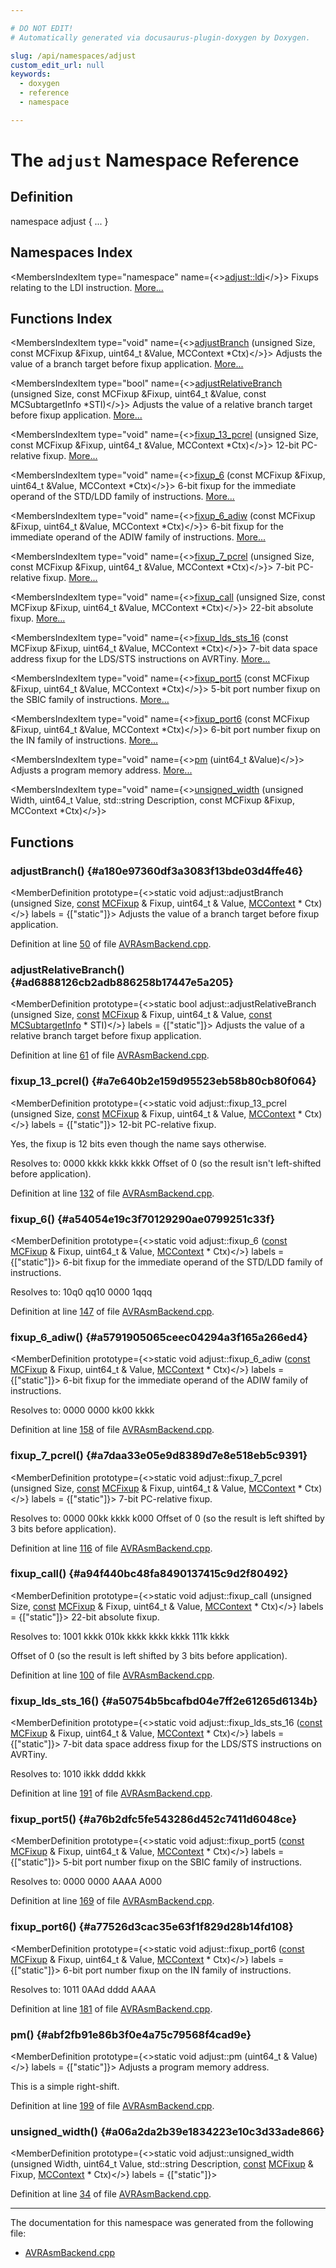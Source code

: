 ```yaml
---

# DO NOT EDIT!
# Automatically generated via docusaurus-plugin-doxygen by Doxygen.

slug: /api/namespaces/adjust
custom_edit_url: null
keywords:
  - doxygen
  - reference
  - namespace

---
```





# The `adjust` Namespace Reference

<DoxygenPage pluginConfig={pluginConfig}>



## Definition

<CodeBlock>namespace adjust &#123; ... &#125;</CodeBlock>

## Namespaces Index

<MembersIndex>

<MembersIndexItem
  type="namespace"
  name={<><a href="/docs/api/namespaces/adjust/ldi">adjust::ldi</a></>}>
Fixups relating to the LDI instruction. <a href="/docs/api/namespaces/adjust/ldi/#details">More...</a>
</MembersIndexItem>

</MembersIndex>

## Functions Index

<MembersIndex>

<MembersIndexItem
  type="void"
  name={<><a href="#a180e97360df3a3083f13bde03d4ffe46">adjustBranch</a> (unsigned Size, const MCFixup &amp;Fixup, uint64&#95;t &amp;Value, MCContext &#42;Ctx)</>}>
Adjusts the value of a branch target before fixup application. <a href="#a180e97360df3a3083f13bde03d4ffe46">More...</a>
</MembersIndexItem>

<MembersIndexItem
  type="bool"
  name={<><a href="#ad6888126cb2adb886258b17447e5a205">adjustRelativeBranch</a> (unsigned Size, const MCFixup &amp;Fixup, uint64&#95;t &amp;Value, const MCSubtargetInfo &#42;STI)</>}>
Adjusts the value of a relative branch target before fixup application. <a href="#ad6888126cb2adb886258b17447e5a205">More...</a>
</MembersIndexItem>

<MembersIndexItem
  type="void"
  name={<><a href="#a7e640b2e159d95523eb58b80cb80f064">fixup&#95;13&#95;pcrel</a> (unsigned Size, const MCFixup &amp;Fixup, uint64&#95;t &amp;Value, MCContext &#42;Ctx)</>}>
12-bit PC-relative fixup. <a href="#a7e640b2e159d95523eb58b80cb80f064">More...</a>
</MembersIndexItem>

<MembersIndexItem
  type="void"
  name={<><a href="#a54054e19c3f70129290ae0799251c33f">fixup&#95;6</a> (const MCFixup &amp;Fixup, uint64&#95;t &amp;Value, MCContext &#42;Ctx)</>}>
6-bit fixup for the immediate operand of the STD/LDD family of instructions. <a href="#a54054e19c3f70129290ae0799251c33f">More...</a>
</MembersIndexItem>

<MembersIndexItem
  type="void"
  name={<><a href="#a5791905065ceec04294a3f165a266ed4">fixup&#95;6&#95;adiw</a> (const MCFixup &amp;Fixup, uint64&#95;t &amp;Value, MCContext &#42;Ctx)</>}>
6-bit fixup for the immediate operand of the ADIW family of instructions. <a href="#a5791905065ceec04294a3f165a266ed4">More...</a>
</MembersIndexItem>

<MembersIndexItem
  type="void"
  name={<><a href="#a7daa33e05e9d8389d7e8e518eb5c9391">fixup&#95;7&#95;pcrel</a> (unsigned Size, const MCFixup &amp;Fixup, uint64&#95;t &amp;Value, MCContext &#42;Ctx)</>}>
7-bit PC-relative fixup. <a href="#a7daa33e05e9d8389d7e8e518eb5c9391">More...</a>
</MembersIndexItem>

<MembersIndexItem
  type="void"
  name={<><a href="#a94f440bc48fa8490137415c9d2f80492">fixup&#95;call</a> (unsigned Size, const MCFixup &amp;Fixup, uint64&#95;t &amp;Value, MCContext &#42;Ctx)</>}>
22-bit absolute fixup. <a href="#a94f440bc48fa8490137415c9d2f80492">More...</a>
</MembersIndexItem>

<MembersIndexItem
  type="void"
  name={<><a href="#a50754b5bcafbd04e7ff2e61265d6134b">fixup&#95;lds&#95;sts&#95;16</a> (const MCFixup &amp;Fixup, uint64&#95;t &amp;Value, MCContext &#42;Ctx)</>}>
7-bit data space address fixup for the LDS/STS instructions on AVRTiny. <a href="#a50754b5bcafbd04e7ff2e61265d6134b">More...</a>
</MembersIndexItem>

<MembersIndexItem
  type="void"
  name={<><a href="#a76b2dfc5fe543286d452c7411d6048ce">fixup&#95;port5</a> (const MCFixup &amp;Fixup, uint64&#95;t &amp;Value, MCContext &#42;Ctx)</>}>
5-bit port number fixup on the SBIC family of instructions. <a href="#a76b2dfc5fe543286d452c7411d6048ce">More...</a>
</MembersIndexItem>

<MembersIndexItem
  type="void"
  name={<><a href="#a77526d3cac35e63f1f829d28b14fd108">fixup&#95;port6</a> (const MCFixup &amp;Fixup, uint64&#95;t &amp;Value, MCContext &#42;Ctx)</>}>
6-bit port number fixup on the IN family of instructions. <a href="#a77526d3cac35e63f1f829d28b14fd108">More...</a>
</MembersIndexItem>

<MembersIndexItem
  type="void"
  name={<><a href="#abf2fb91e86b3f0e4a75c79568f4cad9e">pm</a> (uint64&#95;t &amp;Value)</>}>
Adjusts a program memory address. <a href="#abf2fb91e86b3f0e4a75c79568f4cad9e">More...</a>
</MembersIndexItem>

<MembersIndexItem
  type="void"
  name={<><a href="#a06a2da2b39e1834223e10c3d33ade866">unsigned&#95;width</a> (unsigned Width, uint64&#95;t Value, std::string Description, const MCFixup &amp;Fixup, MCContext &#42;Ctx)</>}>
</MembersIndexItem>

</MembersIndex>


<SectionDefinition>

## Functions

### adjustBranch() {#a180e97360df3a3083f13bde03d4ffe46}

<MemberDefinition
  prototype={<>static void adjust::adjustBranch (unsigned Size, <a href="/docs/api/files/lib/lib/target/lib/target/aarch64/aarch64promoteconstant-cpp/#a90f8350fecae261c25be85d38b451bff">const</a> <a href="/docs/api/classes/llvm/mcfixup">MCFixup</a> &amp; Fixup, uint64&#95;t &amp; Value, <a href="/docs/api/classes/llvm/mccontext">MCContext</a> &#42; Ctx)</>}
  labels = {["static"]}>
Adjusts the value of a branch target before fixup application.

Definition at line <a href="/docs/api/files/lib/lib/target/lib/target/avr/lib/target/avr/mctargetdesc/avrasmbackend-cpp/#l00050">50</a> of file <a href="/docs/api/files/lib/lib/target/lib/target/avr/lib/target/avr/mctargetdesc/avrasmbackend-cpp">AVRAsmBackend.cpp</a>.
</MemberDefinition>

### adjustRelativeBranch() {#ad6888126cb2adb886258b17447e5a205}

<MemberDefinition
  prototype={<>static bool adjust::adjustRelativeBranch (unsigned Size, <a href="/docs/api/files/lib/lib/target/lib/target/aarch64/aarch64promoteconstant-cpp/#a90f8350fecae261c25be85d38b451bff">const</a> <a href="/docs/api/classes/llvm/mcfixup">MCFixup</a> &amp; Fixup, uint64&#95;t &amp; Value, <a href="/docs/api/files/lib/lib/target/lib/target/aarch64/aarch64promoteconstant-cpp/#a90f8350fecae261c25be85d38b451bff">const</a> <a href="/docs/api/classes/llvm/mcsubtargetinfo">MCSubtargetInfo</a> &#42; STI)</>}
  labels = {["static"]}>
Adjusts the value of a relative branch target before fixup application.

Definition at line <a href="/docs/api/files/lib/lib/target/lib/target/avr/lib/target/avr/mctargetdesc/avrasmbackend-cpp/#l00061">61</a> of file <a href="/docs/api/files/lib/lib/target/lib/target/avr/lib/target/avr/mctargetdesc/avrasmbackend-cpp">AVRAsmBackend.cpp</a>.
</MemberDefinition>

### fixup&#95;13&#95;pcrel() {#a7e640b2e159d95523eb58b80cb80f064}

<MemberDefinition
  prototype={<>static void adjust::fixup&#95;13&#95;pcrel (unsigned Size, <a href="/docs/api/files/lib/lib/target/lib/target/aarch64/aarch64promoteconstant-cpp/#a90f8350fecae261c25be85d38b451bff">const</a> <a href="/docs/api/classes/llvm/mcfixup">MCFixup</a> &amp; Fixup, uint64&#95;t &amp; Value, <a href="/docs/api/classes/llvm/mccontext">MCContext</a> &#42; Ctx)</>}
  labels = {["static"]}>
12-bit PC-relative fixup.

Yes, the fixup is 12 bits even though the name says otherwise.

Resolves to: 0000 kkkk kkkk kkkk Offset of 0 (so the result isn&#39;t left-shifted before application).

Definition at line <a href="/docs/api/files/lib/lib/target/lib/target/avr/lib/target/avr/mctargetdesc/avrasmbackend-cpp/#l00132">132</a> of file <a href="/docs/api/files/lib/lib/target/lib/target/avr/lib/target/avr/mctargetdesc/avrasmbackend-cpp">AVRAsmBackend.cpp</a>.
</MemberDefinition>

### fixup&#95;6() {#a54054e19c3f70129290ae0799251c33f}

<MemberDefinition
  prototype={<>static void adjust::fixup&#95;6 (<a href="/docs/api/files/lib/lib/target/lib/target/aarch64/aarch64promoteconstant-cpp/#a90f8350fecae261c25be85d38b451bff">const</a> <a href="/docs/api/classes/llvm/mcfixup">MCFixup</a> &amp; Fixup, uint64&#95;t &amp; Value, <a href="/docs/api/classes/llvm/mccontext">MCContext</a> &#42; Ctx)</>}
  labels = {["static"]}>
6-bit fixup for the immediate operand of the STD/LDD family of instructions.

Resolves to: 10q0 qq10 0000 1qqq

Definition at line <a href="/docs/api/files/lib/lib/target/lib/target/avr/lib/target/avr/mctargetdesc/avrasmbackend-cpp/#l00147">147</a> of file <a href="/docs/api/files/lib/lib/target/lib/target/avr/lib/target/avr/mctargetdesc/avrasmbackend-cpp">AVRAsmBackend.cpp</a>.
</MemberDefinition>

### fixup&#95;6&#95;adiw() {#a5791905065ceec04294a3f165a266ed4}

<MemberDefinition
  prototype={<>static void adjust::fixup&#95;6&#95;adiw (<a href="/docs/api/files/lib/lib/target/lib/target/aarch64/aarch64promoteconstant-cpp/#a90f8350fecae261c25be85d38b451bff">const</a> <a href="/docs/api/classes/llvm/mcfixup">MCFixup</a> &amp; Fixup, uint64&#95;t &amp; Value, <a href="/docs/api/classes/llvm/mccontext">MCContext</a> &#42; Ctx)</>}
  labels = {["static"]}>
6-bit fixup for the immediate operand of the ADIW family of instructions.

Resolves to: 0000 0000 kk00 kkkk

Definition at line <a href="/docs/api/files/lib/lib/target/lib/target/avr/lib/target/avr/mctargetdesc/avrasmbackend-cpp/#l00158">158</a> of file <a href="/docs/api/files/lib/lib/target/lib/target/avr/lib/target/avr/mctargetdesc/avrasmbackend-cpp">AVRAsmBackend.cpp</a>.
</MemberDefinition>

### fixup&#95;7&#95;pcrel() {#a7daa33e05e9d8389d7e8e518eb5c9391}

<MemberDefinition
  prototype={<>static void adjust::fixup&#95;7&#95;pcrel (unsigned Size, <a href="/docs/api/files/lib/lib/target/lib/target/aarch64/aarch64promoteconstant-cpp/#a90f8350fecae261c25be85d38b451bff">const</a> <a href="/docs/api/classes/llvm/mcfixup">MCFixup</a> &amp; Fixup, uint64&#95;t &amp; Value, <a href="/docs/api/classes/llvm/mccontext">MCContext</a> &#42; Ctx)</>}
  labels = {["static"]}>
7-bit PC-relative fixup.

Resolves to: 0000 00kk kkkk k000 Offset of 0 (so the result is left shifted by 3 bits before application).

Definition at line <a href="/docs/api/files/lib/lib/target/lib/target/avr/lib/target/avr/mctargetdesc/avrasmbackend-cpp/#l00116">116</a> of file <a href="/docs/api/files/lib/lib/target/lib/target/avr/lib/target/avr/mctargetdesc/avrasmbackend-cpp">AVRAsmBackend.cpp</a>.
</MemberDefinition>

### fixup&#95;call() {#a94f440bc48fa8490137415c9d2f80492}

<MemberDefinition
  prototype={<>static void adjust::fixup&#95;call (unsigned Size, <a href="/docs/api/files/lib/lib/target/lib/target/aarch64/aarch64promoteconstant-cpp/#a90f8350fecae261c25be85d38b451bff">const</a> <a href="/docs/api/classes/llvm/mcfixup">MCFixup</a> &amp; Fixup, uint64&#95;t &amp; Value, <a href="/docs/api/classes/llvm/mccontext">MCContext</a> &#42; Ctx)</>}
  labels = {["static"]}>
22-bit absolute fixup.

Resolves to: 1001 kkkk 010k kkkk kkkk kkkk 111k kkkk

Offset of 0 (so the result is left shifted by 3 bits before application).

Definition at line <a href="/docs/api/files/lib/lib/target/lib/target/avr/lib/target/avr/mctargetdesc/avrasmbackend-cpp/#l00100">100</a> of file <a href="/docs/api/files/lib/lib/target/lib/target/avr/lib/target/avr/mctargetdesc/avrasmbackend-cpp">AVRAsmBackend.cpp</a>.
</MemberDefinition>

### fixup&#95;lds&#95;sts&#95;16() {#a50754b5bcafbd04e7ff2e61265d6134b}

<MemberDefinition
  prototype={<>static void adjust::fixup&#95;lds&#95;sts&#95;16 (<a href="/docs/api/files/lib/lib/target/lib/target/aarch64/aarch64promoteconstant-cpp/#a90f8350fecae261c25be85d38b451bff">const</a> <a href="/docs/api/classes/llvm/mcfixup">MCFixup</a> &amp; Fixup, uint64&#95;t &amp; Value, <a href="/docs/api/classes/llvm/mccontext">MCContext</a> &#42; Ctx)</>}
  labels = {["static"]}>
7-bit data space address fixup for the LDS/STS instructions on AVRTiny.

Resolves to: 1010 ikkk dddd kkkk

Definition at line <a href="/docs/api/files/lib/lib/target/lib/target/avr/lib/target/avr/mctargetdesc/avrasmbackend-cpp/#l00191">191</a> of file <a href="/docs/api/files/lib/lib/target/lib/target/avr/lib/target/avr/mctargetdesc/avrasmbackend-cpp">AVRAsmBackend.cpp</a>.
</MemberDefinition>

### fixup&#95;port5() {#a76b2dfc5fe543286d452c7411d6048ce}

<MemberDefinition
  prototype={<>static void adjust::fixup&#95;port5 (<a href="/docs/api/files/lib/lib/target/lib/target/aarch64/aarch64promoteconstant-cpp/#a90f8350fecae261c25be85d38b451bff">const</a> <a href="/docs/api/classes/llvm/mcfixup">MCFixup</a> &amp; Fixup, uint64&#95;t &amp; Value, <a href="/docs/api/classes/llvm/mccontext">MCContext</a> &#42; Ctx)</>}
  labels = {["static"]}>
5-bit port number fixup on the SBIC family of instructions.

Resolves to: 0000 0000 AAAA A000

Definition at line <a href="/docs/api/files/lib/lib/target/lib/target/avr/lib/target/avr/mctargetdesc/avrasmbackend-cpp/#l00169">169</a> of file <a href="/docs/api/files/lib/lib/target/lib/target/avr/lib/target/avr/mctargetdesc/avrasmbackend-cpp">AVRAsmBackend.cpp</a>.
</MemberDefinition>

### fixup&#95;port6() {#a77526d3cac35e63f1f829d28b14fd108}

<MemberDefinition
  prototype={<>static void adjust::fixup&#95;port6 (<a href="/docs/api/files/lib/lib/target/lib/target/aarch64/aarch64promoteconstant-cpp/#a90f8350fecae261c25be85d38b451bff">const</a> <a href="/docs/api/classes/llvm/mcfixup">MCFixup</a> &amp; Fixup, uint64&#95;t &amp; Value, <a href="/docs/api/classes/llvm/mccontext">MCContext</a> &#42; Ctx)</>}
  labels = {["static"]}>
6-bit port number fixup on the IN family of instructions.

Resolves to: 1011 0AAd dddd AAAA

Definition at line <a href="/docs/api/files/lib/lib/target/lib/target/avr/lib/target/avr/mctargetdesc/avrasmbackend-cpp/#l00181">181</a> of file <a href="/docs/api/files/lib/lib/target/lib/target/avr/lib/target/avr/mctargetdesc/avrasmbackend-cpp">AVRAsmBackend.cpp</a>.
</MemberDefinition>

### pm() {#abf2fb91e86b3f0e4a75c79568f4cad9e}

<MemberDefinition
  prototype={<>static void adjust::pm (uint64&#95;t &amp; Value)</>}
  labels = {["static"]}>
Adjusts a program memory address.

This is a simple right-shift.

Definition at line <a href="/docs/api/files/lib/lib/target/lib/target/avr/lib/target/avr/mctargetdesc/avrasmbackend-cpp/#l00199">199</a> of file <a href="/docs/api/files/lib/lib/target/lib/target/avr/lib/target/avr/mctargetdesc/avrasmbackend-cpp">AVRAsmBackend.cpp</a>.
</MemberDefinition>

### unsigned&#95;width() {#a06a2da2b39e1834223e10c3d33ade866}

<MemberDefinition
  prototype={<>static void adjust::unsigned&#95;width (unsigned Width, uint64&#95;t Value, std::string Description, <a href="/docs/api/files/lib/lib/target/lib/target/aarch64/aarch64promoteconstant-cpp/#a90f8350fecae261c25be85d38b451bff">const</a> <a href="/docs/api/classes/llvm/mcfixup">MCFixup</a> &amp; Fixup, <a href="/docs/api/classes/llvm/mccontext">MCContext</a> &#42; Ctx)</>}
  labels = {["static"]}>

Definition at line <a href="/docs/api/files/lib/lib/target/lib/target/avr/lib/target/avr/mctargetdesc/avrasmbackend-cpp/#l00034">34</a> of file <a href="/docs/api/files/lib/lib/target/lib/target/avr/lib/target/avr/mctargetdesc/avrasmbackend-cpp">AVRAsmBackend.cpp</a>.
</MemberDefinition>

</SectionDefinition>

<hr/>

The documentation for this namespace was generated from the following file:

<ul>
<li><a href="/docs/api/files/lib/lib/target/lib/target/avr/lib/target/avr/mctargetdesc/avrasmbackend-cpp">AVRAsmBackend.cpp</a></li>
</ul>

</DoxygenPage>
